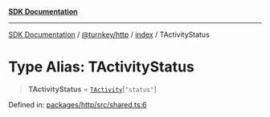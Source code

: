 [**SDK Documentation**](../../../../README.mdx)

***

[SDK Documentation](../../../../packages.mdx) / [@turnkey/http](../../README.mdx) / [index](../README.mdx) / TActivityStatus

# Type Alias: TActivityStatus

> **TActivityStatus** = [`TActivity`](TActivity.mdx)\[`"status"`\]

Defined in: [packages/http/src/shared.ts:6](https://github.com/tkhq/sdk/blob/078f5423e923fbd1d7fd39440402d7f01d09c3d0/packages/http/src/shared.ts#L6)
